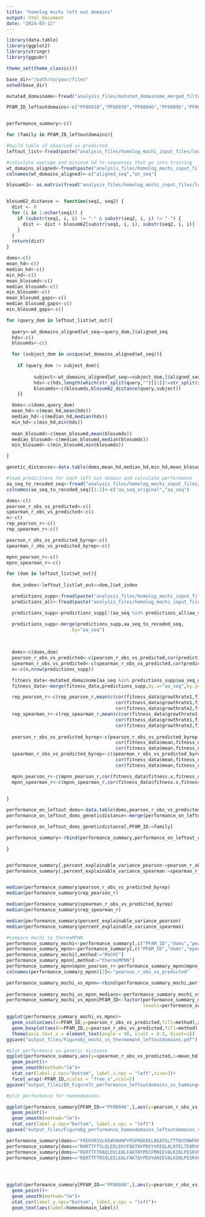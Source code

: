 ```yaml
---
title: "homolog mochi left out domains"
output: html_document
date: "2024-03-12"
---
```



```r

library(data.table)
library(ggplot2)
library(stringr)
library(ggpubr)

theme_set(theme_classic())

base_dir="/path/to/your/files"
setwd(base_dir)

mutated_domainome<-fread("analysis_files/mutated_domainome_merged_filtered_all_VEPs_final.txt")

PFAM_ID_leftoutdomains<-c("PF00018","PF00030","PF00046","PF00096","PF00105","PF00157","PF00249","PF00397","PF00505","PF00595","PF00628","PF00641","PF01846","PF02037")


performance_summary<-c()

for (family in PFAM_ID_leftoutdomains){

#build table of observed vs predicted
leftout_list<-fread(paste("analysis_files/homolog_mochi_input_files/leave_one_out/",family,"_left_out_domains_indices.txt",sep=""))

#calculate average and minimum hd to sequences that go into training
wt_domains_aligned<-fread(paste("analysis_files/homolog_mochi_input_files/leave_one_out/",family,"_left_out_domains.aligned",sep=""),header = FALSE)
colnames(wt_domains_aligned)<-c("aligned_seq","wt_seq")

blosum62<- as.matrix(fread("analysis_files/homolog_mochi_input_files/leave_one_out/blosum62"),rownames=1)


blosum62_distance <- function(seq1, seq2) {
  dist <- 0
  for (i in 1:nchar(seq1)) {
    if (substr(seq1, i, i) != "-" & substr(seq2, i, i) != "-") {
      dist <- dist + blosum62[substr(seq1, i, i), substr(seq2, i, i)]
    }
  }
  return(dist)
}

doms<-c()
mean_hd<-c()
median_hd<-c()
min_hd<-c()
mean_blosumd<-c()
median_blosumd<-c()
min_blosumd<-c()
mean_blosumd_gaps<-c()
median_blosumd_gaps<-c()
min_blosumd_gaps<-c()

for (query_dom in leftout_list$wt_out){
  
  query<-wt_domains_aligned[wt_seq==query_dom,]$aligned_seq
  hds<-c()
  blosumds<-c()

  for (subject_dom in unique(wt_domains_aligned$wt_seq)){
  
    if (query_dom != subject_dom){
 
          subject<-wt_domains_aligned[wt_seq==subject_dom,]$aligned_seq
          hds<-c(hds,length(which(str_split(query,"")[[1]]!=str_split(subject,"")[[1]])))
          blosumds<-c(blosumds,blosum62_distance(query,subject))
    }}

  doms<-c(doms,query_dom)
  mean_hd<-c(mean_hd,mean(hds))
  median_hd<-c(median_hd,median(hds))
  min_hd<-c(min_hd,min(hds))
  
  mean_blosumd<-c(mean_blosumd,mean(blosumds))
  median_blosumd<-c(median_blosumd,median(blosumds))
  min_blosumd<-c(min_blosumd,min(blosumds))

}

genetic_distances<-data.table(doms,mean_hd,median_hd,min_hd,mean_blosumd,median_blosumd,min_blosumd)

#load predictions for each left out domain and calculate performance
aa_seq_to_recoded_seq<-fread("analysis_files/homolog_mochi_input_files/aa_seq_to_recoded_seq_mappings.txt")
colnames(aa_seq_to_recoded_seq)[1:2]<-c("aa_seq_original","aa_seq")

doms<-c()
pearson_r_obs_vs_predicted<-c()
spearman_r_obs_vs_predicted<-c()
n<-c()
rep_pearson_r<-c()
rep_spearman_r<-c()

pearson_r_obs_vs_predicted_byrep<-c()
spearman_r_obs_vs_predicted_byrep<-c()

mpnn_pearson_r<-c()
mpnn_spearman_r<-c()

for (dom in leftout_list$wt_out){
  
  dom_index<-leftout_list[wt_out==dom,]$wt_index

  predictions_supp<-fread(paste("analysis_files/homolog_mochi_input_files/leave_one_out/",family,"_",dom_index,"_folding/task_1/predictions/predicted_phenotypes_supp.txt",sep=""))
  predictions_all<-fread(paste("analysis_files/homolog_mochi_input_files/leave_one_out/",family,"_",dom_index,"_folding/task_1/predictions/predicted_phenotypes_all.txt",sep=""))

  predictions_supp<-predictions_supp[!(aa_seq %in% predictions_all$aa_seq),]

  predictions_supp<-merge(predictions_supp,aa_seq_to_recoded_seq,
                        by="aa_seq")
  
  

  doms<-c(doms,dom)
  pearson_r_obs_vs_predicted<-c(pearson_r_obs_vs_predicted,cor(predictions_supp$fitness,predictions_supp$mean,use="pairwise.complete.obs",method="pearson"))
  spearman_r_obs_vs_predicted<-c(spearman_r_obs_vs_predicted,cor(predictions_supp$fitness,predictions_supp$mean,use="pairwise.complete.obs",method="spearman"))
  n<-c(n,nrow(predictions_supp))

  fitness_data<-mutated_domainome[aa_seq %in% predictions_supp$aa_seq_original,]
  fitness_data<-merge(fitness_data,predictions_supp,by.x="aa_seq",by.y="aa_seq_original")

  rep_pearson_r<-c(rep_pearson_r,mean(c(cor(fitness_data$growthrate1,fitness_data$growthrate2,use="pairwise.complete.obs"),
                                        cor(fitness_data$growthrate1,fitness_data$growthrate3,use="pairwise.complete.obs"),
                                        cor(fitness_data$growthrate2,fitness_data$growthrate3,use="pairwise.complete.obs"))))
  rep_spearman_r<-c(rep_spearman_r,mean(c(cor(fitness_data$growthrate1,fitness_data$growthrate2,use="pairwise.complete.obs",method="spearman"),
                                        cor(fitness_data$growthrate1,fitness_data$growthrate3,use="pairwise.complete.obs",method="spearman"),
                                        cor(fitness_data$growthrate2,fitness_data$growthrate3,use="pairwise.complete.obs",method="spearman"))))
  
  pearson_r_obs_vs_predicted_byrep<-c(pearson_r_obs_vs_predicted_byrep,mean(c(cor(fitness_data$mean,fitness_data$growthrate1,use="pairwise.complete.obs"),
                                        cor(fitness_data$mean,fitness_data$growthrate2,use="pairwise.complete.obs"),
                                        cor(fitness_data$mean,fitness_data$growthrate3,use="pairwise.complete.obs"))))
  spearman_r_obs_vs_predicted_byrep<-c(spearman_r_obs_vs_predicted_byrep,mean(c(cor(fitness_data$mean,fitness_data$growthrate1,use="pairwise.complete.obs",method="spearman"),
                                        cor(fitness_data$mean,fitness_data$growthrate2,use="pairwise.complete.obs",method="spearman"),
                                        cor(fitness_data$mean,fitness_data$growthrate3,use="pairwise.complete.obs",method="spearman"))))

  mpnn_pearson_r<-c(mpnn_pearson_r,cor(fitness_data$fitness.x,fitness_data$thermoMPNN_ddG,use="pairwise.complete.obs",method="pearson"))
  mpnn_spearman_r<-c(mpnn_spearman_r,cor(fitness_data$fitness.x,fitness_data$thermoMPNN_ddG,use="pairwise.complete.obs",method="spearman"))

  
}

performance_on_leftout_doms<-data.table(doms,pearson_r_obs_vs_predicted,spearman_r_obs_vs_predicted,n,rep_pearson_r,rep_spearman_r,pearson_r_obs_vs_predicted_byrep,spearman_r_obs_vs_predicted_byrep,mpnn_pearson_r,mpnn_spearman_r)
performance_on_leftout_doms_geneticdistance<-merge(performance_on_leftout_doms,genetic_distances,by="doms")

performance_on_leftout_doms_geneticdistance[,PFAM_ID:=family]

performance_summary<-rbind(performance_summary,performance_on_leftout_doms_geneticdistance)

}


performance_summary[,percent_explainable_variance_pearson:=pearson_r_obs_vs_predicted_byrep**2/rep_pearson_r**2]
performance_summary[,percent_explainable_variance_spearman:=spearman_r_obs_vs_predicted_byrep**2/rep_spearman_r**2]


median(performance_summary$pearson_r_obs_vs_predicted_byrep)
median(performance_summary$rep_pearson_r)

median(performance_summary$spearman_r_obs_vs_predicted_byrep)
median(performance_summary$rep_spearman_r)

median(performance_summary$percent_explainable_variance_pearson)
median(performance_summary$percent_explainable_variance_spearman)

#compare mochi to thermoMPNN
performance_summary_mochi<-performance_summary[,c("PFAM_ID","doms","pearson_r_obs_vs_predicted")]
performance_summary_mpnn<-performance_summary[,c("PFAM_ID","doms","mpnn_pearson_r")]
performance_summary_mochi[,method:="MoCHI"]
performance_summary_mpnn[,method:="thermoMPNN"]
performance_summary_mpnn$mpnn_pearson_r<-performance_summary_mpnn$mpnn_pearson_r*(-1)
colnames(performance_summary_mpnn)[3]<-"pearson_r_obs_vs_predicted"

performance_summary_mochi_vs_mpnn<-rbind(performance_summary_mochi,performance_summary_mpnn)
                                         
performance_summary_mochi_vs_mpnn_medians<-performance_summary_mochi_vs_mpnn[method=="MoCHI",.(median_r=median(pearson_r_obs_vs_predicted)),by="PFAM_ID"]
performance_summary_mochi_vs_mpnn$PFAM_ID<-factor(performance_summary_mochi_vs_mpnn$PFAM_ID,
                                                  levels=performance_summary_mochi_vs_mpnn_medians[order(median_r,decreasing = TRUE),]$PFAM_ID)

ggplot(performance_summary_mochi_vs_mpnn)+
  geom_violin(aes(x=PFAM_ID,y=pearson_r_obs_vs_predicted,fill=method),position = position_dodge(0.9),scale="width")+
  geom_boxplot(aes(x=PFAM_ID,y=pearson_r_obs_vs_predicted,fill=method),position = position_dodge(0.9),outlier.shape = NA,width=0.15)+
  theme(axis.text.x = element_text(angle = 90, vjust = 0.5, hjust=1))
ggsave("output_files/Figure6j_mochi_vs_thermompnn_leftoutdomains.pdf")


```


```r

#plot performance vs genetic distance
ggplot(performance_summary,aes(y=spearman_r_obs_vs_predicted,x=mean_hd))+
  geom_point()+
  geom_smooth(method="lm")+
  stat_cor(label.y.npc="bottom", label.x.npc = "left",size=3)+
  facet_wrap(~PFAM_ID,scales = "free_x",ncol=5)
ggsave("output_files/ED_Figure7c_performance_leftoutdomains_vs_hammingd.pdf")

```
```r
#plot performance for homeodomains

ggplot(performance_summary[PFAM_ID=="PF00046",],aes(y=pearson_r_obs_vs_predicted,x=mean_hd))+
  geom_point()+
  geom_smooth(method="lm")+
  stat_cor(label.y.npc="bottom", label.x.npc = "left")
ggsave("output_files/Figure6g_performance_homeodomains_leftoutdomains_vs_hd.pdf")

performance_summary[doms=="FKEKSRSVLREWYAHNPYPSPREKRELAEATGLTTTQVSNWFKNRRQRDR",homeodomain_label:='SIX2']
performance_summary[doms=="RHRTTFTSLQLEELEKVFQKTHYPDVYVREQLALRTELTEARVQVWFQNRRAKWRK",homeodomain_label:='ALX']
performance_summary[doms=="RERTTFTRAQLDVLEALFAKTRYPDIFMREEVALKINLPESRVQVWFKNRRAKCRQ",homeodomain_label:='OTX2']
performance_summary[doms=="RERTTFTRSQLEELEALFAKTQYPDVYAREEVALKINLPESRVQVWFKNRRAKCRQ",homeodomain_label:='CRX']




ggplot(performance_summary[PFAM_ID=="PF00046",],aes(y=pearson_r_obs_vs_predicted,x=mean_hd))+
  geom_point()+
  geom_smooth(method="lm")+
  stat_cor(label.y.npc="bottom", label.x.npc = "left")+
  geom_text(aes(label=homeodomain_label))


```














